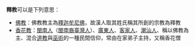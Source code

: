 '''釋教'''可以是下列意思： 
*[[佛教|佛教]]：佛教教主為[[釋迦牟尼佛|釋迦牟尼佛]]，故漢人取其姓氏稱其所創的宗教為釋教
*[[香花派|香花教]]：[[閩南人|閩南人]]（[[閩南裔臺灣人|閩南裔臺灣人]]）、[[廣東人|廣東人]]、[[客家人|客家人]]、[[潮汕人|潮汕人]]、稱以佛教為主、混合[[道教|道教]]與[[巫術|巫術]]的一種民間信仰，常由在家弟子主持，又稱香花僧

{{disambig|Cat=二字中國相關消歧義}}